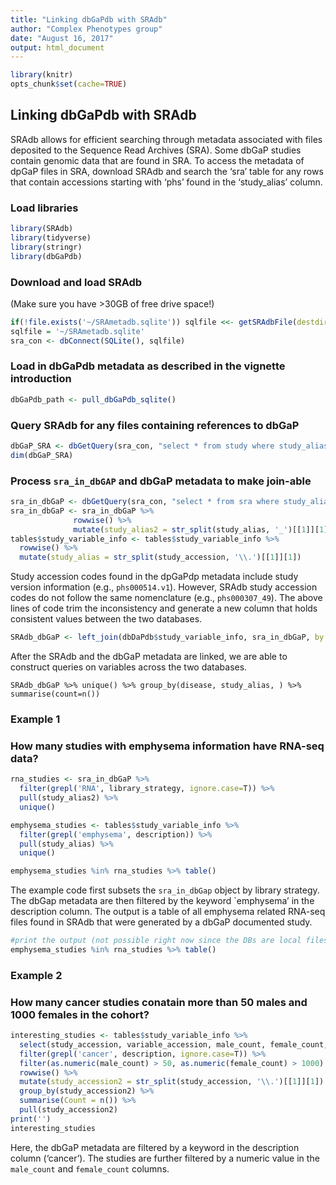 ```yaml
---
title: "Linking dbGaPdb with SRAdb"
author: "Complex Phenotypes group"
date: "August 16, 2017"
output: html_document
---
```


```r
library(knitr)
opts_chunk$set(cache=TRUE)
```

## Linking dbGaPdb with SRAdb 

SRAdb allows for efficient searching through metadata associated with files deposited to the Sequence Read Archives (SRA). Some dbGaP studies contain genomic data that are found in SRA. To access the metadata of dpGaP files in SRA, download SRAdb and search the 'sra' table for any rows that contain accessions starting with 'phs' found in the 'study_alias' column. 

### Load libraries

```r
library(SRAdb)
library(tidyverse)
library(stringr)
library(dbGaPdb)
```

### Download and load SRAdb 
(Make sure you have >30GB of free drive space!)

```r
if(!file.exists('~/SRAmetadb.sqlite')) sqlfile <<- getSRAdbFile(destdir='~/',destfile='SRAmetadb.sqlite.gz')
sqlfile = '~/SRAmetadb.sqlite'
sra_con <- dbConnect(SQLite(), sqlfile)
```

### Load in dbGaPdb metadata as described in the vignette introduction

```r
dbGaPdb_path <- pull_dbGaPdb_sqlite()
```

### Query SRAdb for any files containing references to dbGaP

```r
dbGaP_SRA <- dbGetQuery(sra_con, "select * from study where study_alias like 'phs%'")
dim(dbGaP_SRA)
```

### Process `sra_in_dbGAP` and dbGaP metadata to make join-able

```r
sra_in_dbGaP <- dbGetQuery(sra_con, "select * from sra where study_alias like 'phs%'")
sra_in_dbGaP <- sra_in_dbGaP %>% 
              rowwise() %>% 
              mutate(study_alias2 = str_split(study_alias, '_')[[1]][1])
tables$study_variable_info <- tables$study_variable_info %>% 
  rowwise() %>% 
  mutate(study_alias = str_split(study_accession, '\\.')[[1]][1])
```

Study accession codes found in the dpGaPdp metadata include study version information (e.g., `phs000514.v1`). However, SRAdb study accession codes do not follow the same nomenclature (e.g., `phs000307_49`). The above lines of code trim the inconsistency and generate a new column that holds consistent values between the two databases.

```r
SRAdb_dbGaP <- left_join(dbDaPdb$study_variable_info, sra_in_dbGaP, by = c('study_alias' = 'study_alias2'))
```
After the SRAdb and the dbGaP metadata are linked, we are able to construct queries on variables across the two databases. 

```r.
SRAdb_dbGaP %>% unique() %>% group_by(disease, study_alias, ) %>% summarise(count=n())
```

### Example 1 
### How many studies with emphysema information have RNA-seq data?
```r
rna_studies <- sra_in_dbGaP %>% 
  filter(grepl('RNA', library_strategy, ignore.case=T)) %>% 
  pull(study_alias2) %>% 
  unique()

emphysema_studies <- tables$study_variable_info %>% 
  filter(grepl('emphysema', description)) %>% 
  pull(study_alias) %>% 
  unique()

emphysema_studies %in% rna_studies %>% table()
```

The example code first subsets the `sra_in_dbGap` object by library strategy. The dbGap metadata are then filtered by the keyword `emphysema' in the description column. The output is a table of all emphysema related RNA-seq files found in SRAdb that were generated by a dbGaP documented study. 

```r
#print the output (not possible right now since the DBs are local files on my laptop)
emphysema_studies %in% rna_studies %>% table()
```

### Example 2
### How many cancer studies conatain more than 50 males and 1000 females in the cohort?
```r
interesting_studies <- tables$study_variable_info %>% 
  select(study_accession, variable_accession, male_count, female_count, description) %>%
  filter(grepl('cancer', description, ignore.case=T)) %>% 
  filter(as.numeric(male_count) > 50, as.numeric(female_count) > 1000) %>% 
  rowwise() %>% 
  mutate(study_accession2 = str_split(study_accession, '\\.')[[1]][1]) %>% 
  group_by(study_accession2) %>% 
  summarise(Count = n()) %>% 
  pull(study_accession2)
print('')
interesting_studies
```

Here, the dbGaP metadata are filtered by a keyword in the description column ('cancer'). The studies are further filtered by a numeric value in the `male_count` and `female_count` columns. 
